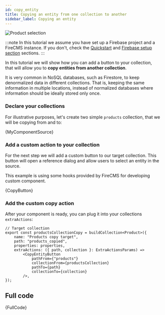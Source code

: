 ```yaml
---
id: copy_entity
title: Copying an entity from one collection to another
sidebar_label: Copying an entity
---
```


![Product selection](/img/product_selection.png)

:::note
In this tutorial we assume you have set up a Firebase project and a FireCMS
instance. If you don't, check the [Quickstart](firebase_setup.md) and
[Firebase setup section](firebase_setup.md) sections.
:::

In this tutorial we will show how you can add a button to your collection,
that will allow you to **copy entities from another collection**.

It is very common in NoSQL databases, such as Firestore, to keep denormalized
data in different collections. That is, keeping the same information in multiple
locations, instead of normalized databases where information should be ideally
stored only once.

### Declare your collections

For illustrative purposes, let's create two simple `products` collection,
that we will be copying from and to:


<CodeBlock language="tsx">{MyComponentSource}</CodeBlock>

### Add a custom action to your collection

For the next step we will add a custom button to our target collection.
This button will open a reference dialog and allow users to select an entity in
the source.

This example is using some hooks provided by FireCMS for developing
custom component.


<CodeBlock language="tsx">{CopyButton}</CodeBlock>

### Add the custom copy action

After your component is ready, you can plug it into your collections `extraActions`:
```tsx
// Target collection
export const productsCollectionCopy = buildCollection<Product>({
    name: "Products copy target",
    path: "products_copied",
    properties: properties,
    extraActions: ({ path, collection }: ExtraActionsParams) =>
        <CopyEntityButton
            pathFrom={"products"}
            collectionFrom={productsCollection}
            pathTo={path}
            collectionTo={collection}
        />,
});
```

## Full code


<CodeBlock language="tsx">{FullCode}</CodeBlock>

